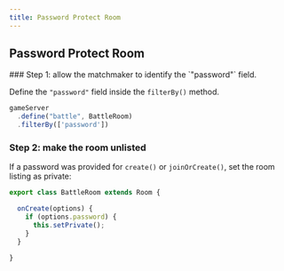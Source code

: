 ```yaml
---
title: Password Protect Room
---
```


## Password Protect Room

<Steps>
### Step 1: allow the matchmaker to identify the `"password"` field.

Define the `"password"` field inside the `filterBy()` method.

```typescript
gameServer
  .define("battle", BattleRoom)
  .filterBy(['password'])
```


### Step 2: make the room unlisted

If a password was provided for `create()` or `joinOrCreate()`, set the room listing as private:

```typescript
export class BattleRoom extends Room {

  onCreate(options) {
    if (options.password) {
      this.setPrivate();
    }
  }

}
```
</Steps>
